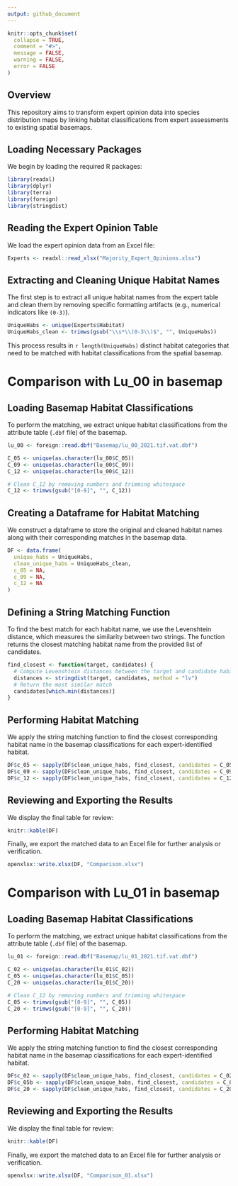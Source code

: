 ```yaml
---
output: github_document
---
```


<!-- README.md is generated from README.Rmd. Please edit that file -->

```r
knitr::opts_chunk$set(
  collapse = TRUE,
  comment = "#>",
  message = FALSE,
  warning = FALSE,
  error = FALSE
)
```

## Overview

This repository aims to transform expert opinion data into species distribution maps by linking habitat classifications from expert assessments to existing spatial basemaps.

## Loading Necessary Packages

We begin by loading the required R packages:

```r
library(readxl)
library(dplyr)
library(terra)
library(foreign)
library(stringdist)
```

## Reading the Expert Opinion Table

We load the expert opinion data from an Excel file:

```r
Experts <- readxl::read_xlsx("Majority_Expert_Opinions.xlsx")
```

## Extracting and Cleaning Unique Habitat Names

The first step is to extract all unique habitat names from the expert table and clean them by removing specific formatting artifacts (e.g., numerical indicators like `(0-3)`).

```r
UniqueHabs <- unique(Experts$Habitat)
UniqueHabs_clean <- trimws(gsub("\\s*\\(0-3\\)$", "", UniqueHabs))
```

This process results in `r length(UniqueHabs)` distinct habitat categories that need to be matched with habitat classifications from the spatial basemap.

# Comparison with Lu_00 in basemap

## Loading Basemap Habitat Classifications

To perform the matching, we extract unique habitat classifications from the attribute table (`.dbf` file) of the basemap.

```r
lu_00 <- foreign::read.dbf("Basemap/lu_00_2021.tif.vat.dbf")

C_05 <- unique(as.character(lu_00$C_05))
C_09 <- unique(as.character(lu_00$C_09))
C_12 <- unique(as.character(lu_00$C_12))

# Clean C_12 by removing numbers and trimming whitespace
C_12 <- trimws(gsub("[0-9]", "", C_12))
```

## Creating a Dataframe for Habitat Matching

We construct a dataframe to store the original and cleaned habitat names along with their corresponding matches in the basemap data.

```r
DF <- data.frame(
  unique_habs = UniqueHabs,
  clean_unique_habs = UniqueHabs_clean,
  c_05 = NA,
  c_09 = NA,
  c_12 = NA
)
```

## Defining a String Matching Function

To find the best match for each habitat name, we use the Levenshtein distance, which measures the similarity between two strings. The function returns the closest matching habitat name from the provided list of candidates.

```r
find_closest <- function(target, candidates) {
  # Compute Levenshtein distances between the target and candidate habitat names
  distances <- stringdist(target, candidates, method = "lv")
  # Return the most similar match
  candidates[which.min(distances)]
}
```

## Performing Habitat Matching

We apply the string matching function to find the closest corresponding habitat name in the basemap classifications for each expert-identified habitat.

```r
DF$c_05 <- sapply(DF$clean_unique_habs, find_closest, candidates = C_05)
DF$c_09 <- sapply(DF$clean_unique_habs, find_closest, candidates = C_09)
DF$c_12 <- sapply(DF$clean_unique_habs, find_closest, candidates = C_12)
```

## Reviewing and Exporting the Results

We display the final table for review:

```r
knitr::kable(DF)
```

Finally, we export the matched data to an Excel file for further analysis or verification.

```r
openxlsx::write.xlsx(DF, "Comparison.xlsx")
```

# Comparison with Lu_01 in basemap

## Loading Basemap Habitat Classifications

To perform the matching, we extract unique habitat classifications from the attribute table (`.dbf` file) of the basemap.

```r
lu_01 <- foreign::read.dbf("Basemap/lu_01_2021.tif.vat.dbf")

C_02 <- unique(as.character(lu_01$C_02))
C_05 <- unique(as.character(lu_01$C_05))
C_20 <- unique(as.character(lu_01$C_20))

# Clean C_12 by removing numbers and trimming whitespace
C_05 <- trimws(gsub("[0-9]", "", C_05))
C_20 <- trimws(gsub("[0-9]", "", C_20))
```


## Performing Habitat Matching

We apply the string matching function to find the closest corresponding habitat name in the basemap classifications for each expert-identified habitat.

```r
DF$c_02 <- sapply(DF$clean_unique_habs, find_closest, candidates = C_02)
DF$c_05b <- sapply(DF$clean_unique_habs, find_closest, candidates = C_05)
DF$c_20 <- sapply(DF$clean_unique_habs, find_closest, candidates = C_20)
```

## Reviewing and Exporting the Results

We display the final table for review:

```r
knitr::kable(DF)
```

Finally, we export the matched data to an Excel file for further analysis or verification.

```r
openxlsx::write.xlsx(DF, "Comparison_01.xlsx")
```

